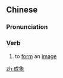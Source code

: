 ==Chinese==
{{zh-forms}}

===Pronunciation===
{{zh-pron
|m=chéngxiàng
|cat=v
}}

===Verb===
{{zh-verb}}

# to [[form]] an [[image]]

[[zh:成象]]
